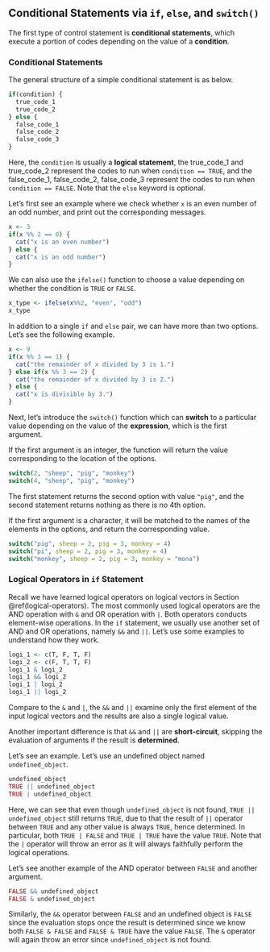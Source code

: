 ## Conditional Statements via `if`, `else`, and `switch()` {#ifelse}

The first type of control statement is **conditional statements**, which execute a portion of codes depending on the value of a **condition**. 

### Conditional Statements

The general structure of a simple conditional statement is as below.
```r
if(condition) {   
  true_code_1
  true_code_2
} else {
  false_code_1
  false_code_2
  false_code_3
}
```

Here, the `condition` is usually a **logical statement**, the true_code_1 and true_code_2 represent the codes to run when `condition == TRUE`, and the false_code_1, false_code_2, false_code_3 represent the codes to run when `condition == FALSE`. Note that the `else` keyword is optional. 

Let's first see an example where we check whether `x` is an even number of an odd number, and print out the corresponding messages. 
```r
x <- 3
if(x %% 2 == 0) { 
  cat("x is an even number")
} else {
  cat("x is an odd number")
}
```

We can also use the `ifelse()` function to choose a value depending on whether the condition is `TRUE` or `FALSE`. 

```r
x_type <- ifelse(x%%2, "even", "odd")
x_type
```


In addition to a single `if` and `else` pair, we can have more than two options. Let's see the following example. 
```r
x <- 9
if(x %% 3 == 1) {
  cat("the remainder of x divided by 3 is 1.")
} else if(x %% 3 == 2) {
  cat("the remainder of x divided by 3 is 2.")
} else {
  cat("x is divisible by 3.")
}
```

Next, let's introduce the `switch()` function which can **switch** to a particular value depending on the value of the **expression**, which is the first argument. 

If the first argument is an integer, the function will return the value corresponding to the location of the options. 
```r
switch(2, "sheep", "pig", "monkey")
switch(4, "sheep", "pig", "monkey")
```

The first statement returns the second option with value `"pig"`, and the second statement returns nothing as there is no 4th option.


If the first argument is a character, it will be matched to the names of the elements in the options, and return the corresponding value.
```r
switch("pig", sheep = 2, pig = 3, monkey = 4)
switch("pi", sheep = 2, pig = 3, monkey = 4)
switch("monkey", sheep = 2, pig = 3, monkey = "mona")
```

### Logical Operators in `if` Statement

Recall we have learned logical operators on logical vectors in Section \@ref(logical-operators). The most commonly used logical operators are the AND operation with `&` and OR operation with `|`. Both operators conducts element-wise operations. In the `if` statement, we usually use another set of AND and OR operations, namely `&&` and `||`. Let's use some examples to understand how they work.
```r
logi_1 <- c(T, F, T, F)
logi_2 <- c(F, T, T, F)
logi_1 & logi_2
logi_1 && logi_2
logi_1 | logi_2
logi_1 || logi_2
```

Compare to the `&` and `|`, the `&&` and `||` examine only the first element of the input logical vectors and the results are also a single logical value. 

Another important difference is that `&&` and `||` are **short-circuit**, skipping the evaluation of arguments if the result is **determined**. 

Let's see an example. Let's use an undefined object named `undefined_object`.
```r
undefined_object
TRUE || undefined_object
TRUE | undefined_object
```

Here, we can see that even though `undefined_object` is not found, `TRUE || undefined_object` still returns `TRUE`, due to that the result of `||` operator between `TRUE` and any other value is always `TRUE`, hence determined. In particular, both `TRUE | FALSE ` and `TRUE | TRUE` have the value `TRUE`.  Note that the `|` operator will throw an error as it will always faithfully perform the logical operations. 

Let's see another example of the AND operator between `FALSE` and another argument. 
```r
FALSE && undefined_object
FALSE & undefined_object
```

Similarly, the `&&` operator between `FALSE` and an undefined object is `FALSE` since the evaluation stops once the result is determined since we know both `FALSE & FALSE ` and `FALSE & TRUE` have the value `FALSE`. The `&` operator will again throw an error since `undefined_object` is not found. 






